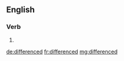 ==English==

===Verb===
{{head|en}}

# {{en-past of|difference}}

[[de:differenced]]
[[fr:differenced]]
[[mg:differenced]]